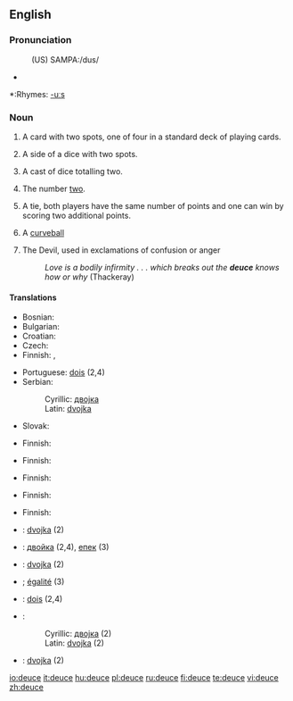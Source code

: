 {{wikipedia}}
==English==

===Pronunciation===
:(US) SAMPA:/dus/
*{{audio|en-us-deuce.ogg|Audio (US)}}

*:Rhymes: [[Rhymes:English:-uːs|-uːs]]

===Noun===
{{en-noun}}

# {{cards}} A card with two spots, one of four in a standard deck of playing cards.
# {{context|dice}} A side of a dice with two spots.
# {{context|dice}} A cast of dice totalling two.
# The number [[two]].
# {{tennis}} A tie, both players have the same number of points and one can win by scoring two additional points.
# {{baseball}} A [[curveball]]
# {{context|epithet}} The Devil, used in exclamations of confusion or anger
#: ''Love is a bodily infirmity . . . which breaks out the '''deuce''' knows how or why'' (Thackeray)

====Translations====
{{trans-top|playing card}}
* Bosnian: {{t-|bs|dvojka|f}}
* Bulgarian: {{t+|bg|двойка|f|sc=Cyrl}}
* Croatian: {{t-|hr|dvojka|f}}
* Czech: {{t+|cs|dvojka|f}}
* Finnish: {{t+|fi|kakkonen}}, {{t+|fi|sorsa}}
{{trans-mid}}
* Portuguese: [[dois]] (2,4)
* Serbian:
*: Cyrillic: [[двојка#Serbian|двојка]] {{f}}
*: Latin: [[dvojka#Serbian|dvojka]] {{f}}
* Slovak: {{t-|sk|dvojka|f}}
{{trans-bottom}}

{{trans-top|side of a dice with two spots}}
* Finnish: {{t+|fi|kakkonen}}
{{trans-mid}}
{{trans-bottom}}

{{trans-top|cast of dice totalling two}}
* Finnish: {{t+|fi|kakkonen}}
{{trans-mid}}
{{trans-bottom}}

{{trans-top|number two}}
* Finnish: {{t+|fi|kakkonen}}
{{trans-mid}}
{{trans-bottom}}

{{trans-top|tennis: tie, both players able to win by scoring two additional points}}
* Finnish: {{t|fi|tasatilanne}}
{{trans-mid}}
{{trans-bottom}}

{{trans-top|baseball: curveball}}
{{trans-mid}}
{{trans-bottom}}

{{trans-top|Devil, used in exclamations of confusion or anger}}
* Finnish: {{t+|fi|piru}}
{{trans-mid}}
{{trans-bottom}}

{{checktrans-top}}
* {{ttbc|Bosnian}}: [[dvojka#Bosnian|dvojka]] {{f}} (2)
* {{ttbc|Bulgarian}}: [[двойка#Bulgarian|двойка]] {{f}} (2,4), [[епек#Bulgarian|епек]] {{m}} (3)
* {{ttbc|Croatian}}: [[dvojka#Croatian|dvojka]] {{f}} (2)
* {{ttbc|French}}; [[égalité]] (3)
* {{ttbc|Portuguese}}: [[dois]] (2,4)
* {{ttbc|Serbian}}:
*: Cyrillic: [[двојка#Serbian|двојка]] {{f}} (2)
*: Latin: [[dvojka#Serbian|dvojka]] {{f}} (2)
* {{ttbc|Slovak}}: [[dvojka]] {{f}} (2)
{{trans-bottom}}

[[io:deuce]]
[[it:deuce]]
[[hu:deuce]]
[[pl:deuce]]
[[ru:deuce]]
[[fi:deuce]]
[[te:deuce]]
[[vi:deuce]]
[[zh:deuce]]
